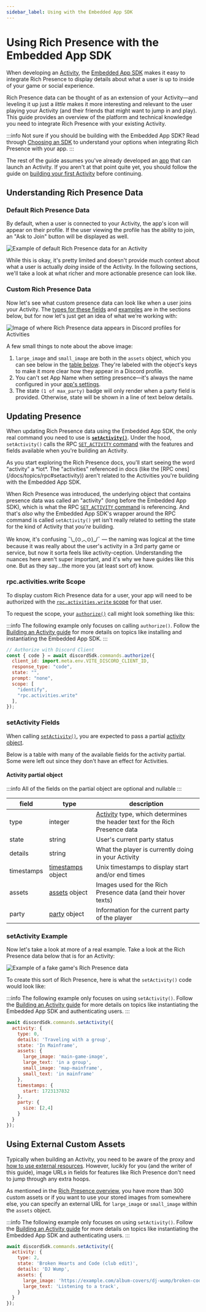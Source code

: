 ```yaml
---
sidebar_label: Using with the Embedded App SDK
---
```


# Using Rich Presence with the Embedded App SDK

When developing an [Activity](/docs/activities/overview), the [Embedded App SDK](/docs/developer-tools/embedded-app-sdk) makes it easy to integrate Rich Presence to display details about what a user is up to inside of your game or social experience.

Rich Presence data can be thought of as an extension of your Activity—and leveling it up just a *little* makes it more interesting and relevant to the user playing your Activity (and their friends that might want to jump in and play). This guide provides an overview of the platform and technical knowledge you need to integrate Rich Presence with your existing Activity.

:::info
Not sure if you should be building with the Embedded App SDK? Read through [Choosing an SDK](/docs/rich-presence/overview#choosing-an-sdk) to understand your options when integrating Rich Presence with your app.
:::

The rest of the guide assumes you've already developed an [app](/docs/quick-start/overview-of-apps) that can launch an Activity. If you aren't at that point quite yet, you should follow the guide on [building your first Activity](/docs/activities/building-an-activity) before continuing.

## Understanding Rich Presence Data

### Default Rich Presence Data

By default, when a user is connected to your Activity, the app's icon will appear on their profile. If the user viewing the profile has the ability to join, an "Ask to Join" button will be displayed as well.

![Example of default Rich Presence data for an Activity](images/default-presence-activities.png)

While this is okay, it's pretty limited and doesn't provide much context about what a user is actually *doing* inside of the Activity. In the following sections, we'll take a look at what richer and more actionable presence can look like.

### Custom Rich Presence Data

Now let's see what custom presence data can look like when a user joins your Activity. The [types for these fields](/docs/rich-presence/using-with-the-embedded-app-sdk#setactivity-fields) and [examples](/docs/rich-presence/using-with-the-embedded-app-sdk#setactivity-example) are in the sections below, but for now let's just get an idea of what we're working with:

![Image of where Rich Presence data appears in Discord profiles for Activities](images/annotated-presence-data-activities.png)

A few small things to note about the above image:
1. `large_image` and `small_image` are both in the `assets` object, which you can see below in the [table below](/docs/rich-presence/using-with-the-embedded-app-sdk#activity-partial-object). They're labeled with the object's keys to make it more clear how they appear in a Discord profile.
2. You can't set App Name when setting presence—it's always the name configured in your [app's settings](https://discord.com/developers/applications).
3. The state `(1 of max_party)` badge will only render when a party field is provided. Otherwise, state will be shown in a line of text below details.

## Updating Presence

When updating Rich Presence data using the Embedded App SDK, the only real command you need to use is **[`setActivity()`](/docs/developer-tools/embedded-app-sdk#setactivity)**. Under the hood, `setActivity()` calls the RPC [`SET_ACTIVITY` command](/docs/topics/rpc#setactivity) with the features and fields available when you're building an Activity.

<Collapsible title="Why am I seeing the word activity everywhere?" description="A brief platform history lesson about what all these different activites are about" icon="question">
As you start exploring the Rich Presence docs, you'll start seeing the word "activity" a *lot*. The "activities" referenced in docs (like the [RPC ones](/docs/topics/rpc#setactivity)) aren't related to the Activities you're building with the Embedded App SDK.

When Rich Presence was introduced, the underlying object that contains presence data was called an "activity" (long before the Embedded App SDK), which is what the RPC [`SET_ACTIVITY` command](/docs/topics/rpc#setactivity) is referencing. And that's *also* why the Embedded App SDK's wrapper around the RPC command is called `setActivity()` yet isn't really related to setting the state for the kind of Activity that *you're* building.

We know, it's confusing ¯\\\_(⊙︿⊙)\_/¯ — the naming was logical at the time because it was really about the user's activity in a 3rd party game or service, but now it sorta feels like activity-ception. Understanding the nuances here aren't super important, and it's why we have guides like this one. But as they say...the more you (at least sort of) know.
</Collapsible>

### rpc.activities.write Scope

To display custom Rich Presence data for a user, your app will need to be authorized with the [`rpc.activities.write` scope](/docs/topics/oauth2#shared-resources-oauth2-scopes) for that user.

To request the scope, your [`authorize()`](/docs/developer-tools/embedded-app-sdk#authorize) call might look something like this:

<Collapsible title="Example requesting rpc.activities.write with authorize()" icon="code">

:::info
The following example only focuses on calling `authorize()`. Follow the [Building an Activity guide](/docs/activities/building-an-activity) for more details on topics like installing and instantiating the Embedded App SDK.
:::

```js
// Authorize with Discord Client
const { code } = await discordSdk.commands.authorize({
  client_id: import.meta.env.VITE_DISCORD_CLIENT_ID,
  response_type: "code",
  state: "",
  prompt: "none",
  scope: [
    "identify",
    "rpc.activities.write"
  ],
});
```
</Collapsible>

### setActivity Fields

When calling [`setActivity()`](/docs/developer-tools/embedded-app-sdk#setactivity), you are expected to pass a partial [activity object](/docs/events/gateway-events#activity-object-activity-structure).

Below is a table with many of the available fields for the activity partial. Some were left out since they don't have an effect for Activities.

#### Activity partial object

:::info
All of the fields on the partial object are optional and nullable
:::

| field      | type                                                                                 | description                                                                                                                              |
|------------|--------------------------------------------------------------------------------------|------------------------------------------------------------------------------------------------------------------------------------------|
| type       | integer                                                                              | [Activity](/docs/events/gateway-events#activity-object-activity-types) type, which determines the header text for the Rich Presence data |
| state      | string                                                                               | User's current party status                                                                                                              |
| details    | string                                                                               | What the player is currently doing in your Activity                                                                                      |
| timestamps | [timestamps](/docs/events/gateway-events#activity-object-activity-timestamps) object | Unix timestamps to display start and/or end times                                                                                        |
| assets     | [assets](/docs/events/gateway-events#activity-object-activity-assets) object         | Images used for the Rich Presence data (and their hover texts)                                                                           |
| party      | [party](/docs/events/gateway-events#activity-object-activity-party) object           | Information for the current party of the player                                                                                          |

### setActivity Example

Now let's take a look at more of a real example. Take a look at the Rich Presence data below that is for an Activity:

![Example of a fake game's Rich Presence data](images/activities-presence-example.png)

To create this sort of Rich Presence, here is what the `setActivity()` code would look like:

<Collapsible title="Example calling setActivity() command" icon="code" open>

:::info
The following example only focuses on using `setActivity()`. Follow the [Building an Activity guide](/docs/activities/building-an-activity) for more details on topics like instantiating the Embedded App SDK and authenticating users.
:::
```js
await discordSdk.commands.setActivity({
  activity: { 
    type: 0,
    details: 'Traveling with a group',
    state: 'In Mainframe',
    assets: {
      large_image: 'main-game-image',
      large_text: 'in a group',
      small_image: 'map-mainframe',
      small_text: 'in mainframe'
    },
    timestamps: {
      start: 1723137832
    },
    party: {
      size: [2,4]
    }
  }
});
```
</Collapsible>

## Using External Custom Assets

Typically when building an Activity, you need to be aware of the proxy and [how to use external resources](/docs/activities/development-guides#using-external-resources). However, lucikly for you (and the writer of this guide), image URLs in fields for features like Rich Presence don't need to jump through any extra hoops.

As mentioned in the [Rich Presence overview](/docs/rich-presence/overview#assets), you have more than 300 custom assets or if you want to use your stored images from somewhere else, you can specify an external URL for `large_image` or `small_image` within the `assets` object.

<Collapsible title="Example setting presence with an external asset" icon="code" open>

:::info
The following example only focuses on using `setActivity()`. Follow the [Building an Activity guide](/docs/activities/building-an-activity) for more details on topics like instantiating the Embedded App SDK and authenticating users.
:::
```js
await discordSdk.commands.setActivity({
  activity: { 
    type: 2,
    state: 'Broken Hearts and Code (club edit)',
    details: 'DJ Wump',
    assets: {
      large_image: 'https://example.com/album-covers/dj-wump/broken-code-and-hearts-club-edit.jpg',
      large_text: 'Listening to a track',
    }
  }
});
```
</Collapsible>

